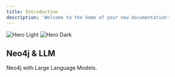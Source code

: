 ```yaml
---
title: Introduction
description: 'Welcome to the home of your new documentation'
---
```


<img
  className="block dark:hidden"
  src="/images/Eray%20Bartan-.png"
  alt="Hero Light"
/>
<img
  className="hidden dark:block"
  src="/images/Eray%20Bartan-.png"
  alt="Hero Dark"
/>

## Neo4j & LLM 

Neo4j with Large Language Models.

<CardGroup cols={2}>
  <Card
    title="Bodrum News Chatbot"
    icon="robot"
    href="https://neo4j-bodrum-haber.onrender.com/"
  >
  </Card>
  <Card
    title="Bodrum Municipiality Chatbot"
    icon="person-digging"
    href="https://netigma-fenisleri-llm-chatbot-python.onrender.com/"
  >
  </Card>
  <Card
    title="Bodrum Academic Chatbot"
    icon="book"
    href="https://neo4j-chatbot-bodrum-tez.onrender.com/"
  >
   </Card>
  <Card
    title="Groq LPU Chatbot"
    icon="x-twitter"
    href="https://groq-gradio-render.onrender.com/groq/"
  >
  </Card>
   <Card
    title="Chat with websites"
    icon="link"
    href="https://chatbot-weburl-openai-streamlit.onrender.com/"
  >
  </Card>
</CardGroup>

